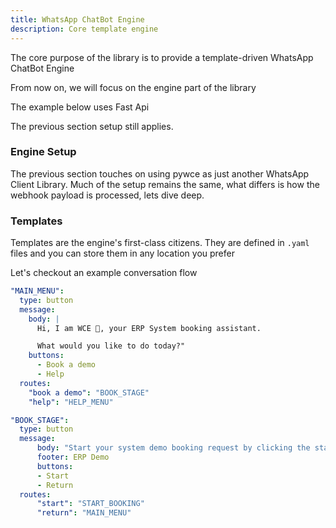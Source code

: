 ```yaml
---
title: WhatsApp ChatBot Engine
description: Core template engine
---
```


The core purpose of the library is to provide a template-driven WhatsApp ChatBot Engine

From now on, we will focus on the engine part of the library

<Info>
  The example below uses Fast Api

  The previous section setup still applies.
</Info>

### Engine Setup
The previous section touches on using pywce as just another WhatsApp Client Library. 
Much of the setup remains the same, what differs is how the webhook payload is processed, lets dive deep.

### Templates
Templates are the engine's first-class citizens. They are defined in `.yaml` files and you can store them in any location you prefer

Let's checkout an example conversation flow

```yaml
"MAIN_MENU":
  type: button
  message:
    body: |
      Hi, I am WCE 🤖, your ERP System booking assistant.

      What would you like to do today?"
    buttons:
      - Book a demo
      - Help
  routes:
    "book a demo": "BOOK_STAGE"
    "help": "HELP_MENU"

"BOOK_STAGE":
  type: button
  message:
      body: "Start your system demo booking request by clicking the start button"
      footer: ERP Demo
      buttons:
      - Start
      - Return
  routes:
      "start": "START_BOOKING"
      "return": "MAIN_MENU"
```


